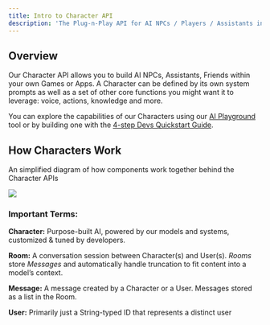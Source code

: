 ```yaml
---
title: Intro to Character API
description: 'The Plug-n-Play API for AI NPCs / Players / Assistants in your Games & Apps'
---
```


## Overview

Our Character API allows you to build AI NPCs, Assistants, Friends within your own Games or Apps. A Character can be defined by its own system prompts as well as a set of other core functions you might want it to leverage: voice, actions, knowledge and more.

You can explore the capabilities of our Characters using our [AI Playground](https://playground.genova.gg/) tool or by building one with the [4-step Devs Quickstart Guide](/quickstart-guide).

## How Characters Work

An simplified diagram of how components work together behind the Character APIs

![](images/character-api-overview-diagram.png)

### Important Terms:

**Character:**	Purpose-built AI, powered by our models and systems, customized & tuned by developers.

**Room:**	A conversation session between Character(s) and User(s). *Rooms* store *Messages* and automatically handle truncation to fit content into a model’s context.

**Message:**	A message created by a Character or a User. Messages stored as a list in the Room.

**User:** Primarily just a String-typed ID that represents a distinct user